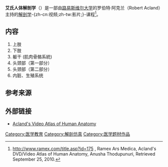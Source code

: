 '''艾氏人体解剖学'''（{{lang-en|Acland's Video Atlas of Human Anatomy}}）是一部由[[路易斯维尔大学|路易斯维尔大学]]的罗伯特·阿克兰（Robert Acland）主持的[[解剖学|解剖学]]-{zh-cn:视频;zh-tw:影片;}-课程<ref>http://www.ramex.com/title.asp?id=175 {{Wayback|url=http://www.ramex.com/title.asp?id=175 |date=20210303181006 }}, Ramex Ars Medica, Acland's DVD/Video Atlas of Human Anatomy, Anusha Thodupunuri, Retrieved September 25, 2010.</ref>。

==内容==
#上肢
#下肢
#躯干 (肌肉骨骼系統)
#头颈部（第一部分）
#头颈部（第二部分）
#内脏、生殖系统

==参考来源==

{{reflist}}
==外部链接==
* [https://web.archive.org/web/20101214030614/http://www.temple.edu/media/hscvideo_anatomy/content_main_1.htm Acland's Video Atlas of Human Anatomy]
{{DEFAULTSORT:Acland's Video Atlas of Human Anatomy}}
[[Category:医学教育|Category:医学教育]]
[[Category:解剖仿真|Category:解剖仿真]]
[[Category:医学题材作品|Category:医学题材作品]]

{{anatomy-stub}}
